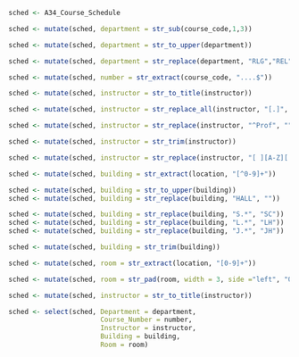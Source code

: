```r
sched <- A34_Course_Schedule
```

```r
sched <- mutate(sched, department = str_sub(course_code,1,3))
```

```r
sched <- mutate(sched, department = str_to_upper(department))
```

```r
sched <- mutate(sched, department = str_replace(department, "RLG","REL"))
```

```r
sched <- mutate(sched, number = str_extract(course_code, "....$"))
```

```r
sched <- mutate(sched, instructor = str_to_title(instructor))
```

```r
sched <- mutate(sched, instructor = str_replace_all(instructor, "[.]", ""))

```

```r
sched <- mutate(sched, instructor = str_replace(instructor, "^Prof", ""))

```

```r
sched <- mutate(sched, instructor = str_trim(instructor))
```

```r
sched <- mutate(sched, instructor = str_replace(instructor, "[ ][A-Z][ ]", " "))
```

```r
sched <- mutate(sched, building = str_extract(location, "[^0-9]+"))
```

```r
sched <- mutate(sched, building = str_to_upper(building))
sched <- mutate(sched, building = str_replace(building, "HALL", ""))

```

```r
sched <- mutate(sched, building = str_replace(building, "S.*", "SC"))
sched <- mutate(sched, building = str_replace(building, "L.*", "LH"))
sched <- mutate(sched, building = str_replace(building, "J.*", "JH"))

```

```r
sched <- mutate(sched, building = str_trim(building))
```

```r
sched <- mutate(sched, room = str_extract(location, "[0-9]+"))
```

```r
sched <- mutate(sched, room = str_pad(room, width = 3, side ="left", "0"))
```

```r
sched <- mutate(sched, instructor = str_to_title(instructor))
```

```r
sched <- select(sched, Department = department,
                       Course_Number = number,
                       Instructor = instructor,
                       Building = building,
                       Room = room)

```

